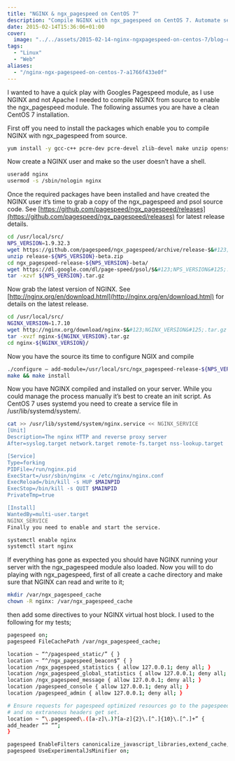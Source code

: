 ```yaml
---
title: "NGINX & ngx_pagespeed on CentOS 7"
description: "Compile NGINX with ngx_pagespeed on CentOS 7. Automate setup with init script. Configure NGINX for ngx_pagespeed to enhance performance."
date: 2015-02-14T15:36:06+01:00
cover:
  image: "../../assets/2015-02-14-nginx-ngxpagespeed-on-centos-7/blog-cover-2015-02-14-nginx-ngxpagespeed-on-centos-7.png"
tags:
  - "Linux"
  - "Web"
aliases:
  - "/nginx-ngx-pagespeed-on-centos-7-a1766f433e0f"
---
```


I wanted to have a quick play with Googles Pagespeed module, as I use NGINX and not Apache I needed to compile NGINX from source to enable the ngx_pagespeed module. The following assumes you are have a clean CentOS 7 installation.

First off you need to install the packages which enable you to compile NGINX with ngx_pagespeed from source.

```bash frame="terminal" title="NGINX & ngx_pagespeed on CentOS 7 1/8"
yum install -y gcc-c++ pcre-dev pcre-devel zlib-devel make unzip openssl-devel
```


Now create a NGINX user and make so the user doesn’t have a shell.

```bash frame="terminal" title="NGINX & ngx_pagespeed on CentOS 7 2/8"
useradd nginx
usermod -s /sbin/nologin nginx
```


Once the required packages have been installed and have created the NGINX user it’s time to grab a copy of the ngx_pagespeed and psol source code. See [https://github.com/pagespeed/ngx_pagespeed/releases](https://github.com/pagespeed/ngx_pagespeed/releases) for latest release details.

```bash frame="terminal" title="NGINX & ngx_pagespeed on CentOS 7 3/8"
cd /usr/local/src/
NPS_VERSION=1.9.32.3
wget https://github.com/pagespeed/ngx_pagespeed/archive/release-$&#123;NPS_VERSION&#125;-beta.zip
unzip release-${NPS_VERSION}-beta.zip
cd ngx_pagespeed-release-${NPS_VERSION}-beta/
wget https://dl.google.com/dl/page-speed/psol/$&#123;NPS_VERSION&#125;.tar.gz
tar -xzvf ${NPS_VERSION}.tar.gz
```


Now grab the latest version of NGINX. See [http://nginx.org/en/download.html](http://nginx.org/en/download.html) for details on the latest release.

```bash frame="terminal" title="NGINX & ngx_pagespeed on CentOS 7 4/8"
cd /usr/local/src/
NGINX_VERSION=1.7.10
wget http://nginx.org/download/nginx-$&#123;NGINX_VERSION&#125;.tar.gz
tar -xvzf nginx-${NGINX_VERSION}.tar.gz
cd nginx-${NGINX_VERSION}/
```


Now you have the source its time to configure NGIX and compile

```bash frame="terminal" title="NGINX & ngx_pagespeed on CentOS 7 5/8"
./configure — add-module=/usr/local/src/ngx_pagespeed-release-${NPS_VERSION}-beta — with-http_ssl_module — sbin-path=/usr/sbin/nginx — conf-path=/etc/nginx/nginx.conf — error-log-path=/var/log/nginx/error.log — http-log-path=/var/log/nginx/access.log
make && make install
```


Now you have NGINX compiled and installed on your server. While you could manage the process manually it’s best to create an init script. As CentOS 7 uses systemd you need to create a service file in /usr/lib/systemd/system/.

```bash frame="terminal" title="NGINX & ngx_pagespeed on CentOS 7 6/8"
cat >> /usr/lib/systemd/system/nginx.service << NGINX_SERVICE
[Unit]
Description=The nginx HTTP and reverse proxy server
After=syslog.target network.target remote-fs.target nss-lookup.target

[Service]
Type=forking
PIDFile=/run/nginx.pid
ExecStart=/usr/sbin/nginx -c /etc/nginx/nginx.conf
ExecReload=/bin/kill -s HUP $MAINPID
ExecStop=/bin/kill -s QUIT $MAINPID
PrivateTmp=true

[Install]
WantedBy=multi-user.target
NGINX_SERVICE
Finally you need to enable and start the service.

systemctl enable nginx
systemctl start nginx
```


If everything has gone as expected you should have NGINX running your server with the ngx_pagespeed module also loaded. Now you will to do playing with ngx_pagespeed, first of all create a cache directory and make sure that NGINX can read and write to it;

```bash frame="terminal" title="NGINX & ngx_pagespeed on CentOS 7 7/8"
mkdir /var/ngx_pagespeed_cache
chown -R nginx: /var/ngx_pagespeed_cache
```


then add some directives to your NGINX virtual host block. I used to the following for my tests;

```bash frame="terminal" title="NGINX & ngx_pagespeed on CentOS 7 8/8"
pagespeed on;
pagespeed FileCachePath /var/ngx_pagespeed_cache;

location ~ “^/pagespeed_static/” { }
location ~ “^/ngx_pagespeed_beacon$” { }
location /ngx_pagespeed_statistics { allow 127.0.0.1; deny all; }
location /ngx_pagespeed_global_statistics { allow 127.0.0.1; deny all; }
location /ngx_pagespeed_message { allow 127.0.0.1; deny all; }
location /pagespeed_console { allow 127.0.0.1; deny all; }
location /pagespeed_admin { allow 127.0.0.1; deny all; }

# Ensure requests for pagespeed optimized resources go to the pagespeed handler
# and no extraneous headers get set.
location ~ “\.pagespeed\.([a-z]\.)?[a-z]{2}\.[^.]{10}\.[^.]+” {
add_header “” “”;
}

pagespeed EnableFilters canonicalize_javascript_libraries,extend_cache,extend_cache_pdfs,combine_css,combine_javascript,move_css_above_scripts,insert_dns_prefetch,rewrite_javascript,rewrite_images,prioritize_critical_css,rewrite_css,rewrite_style_attributes,convert_meta_tags,lazyload_images,collapse_whitespace,move_css_to_head,remove_comments,remove_quotes,inline_css,inline_javascript;
pagespeed UseExperimentalJsMinifier on;
```

